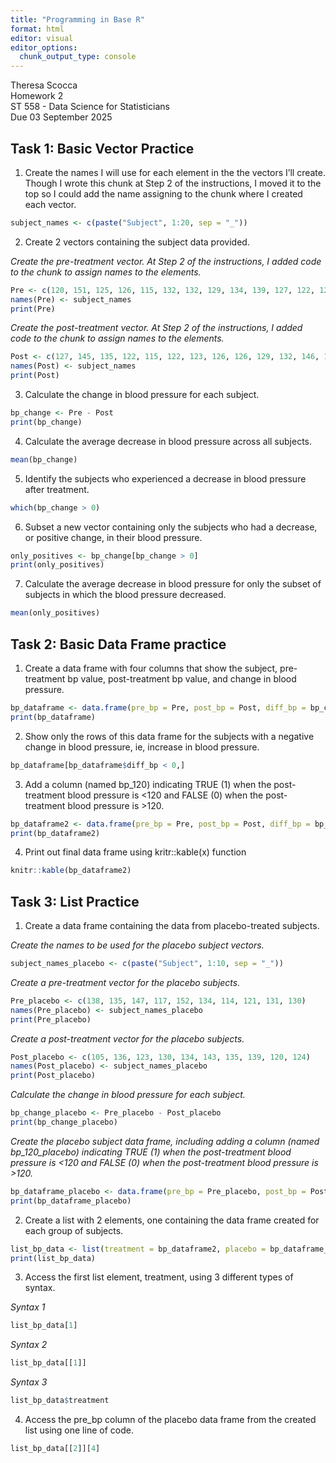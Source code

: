 ```yaml
---
title: "Programming in Base R"
format: html
editor: visual
editor_options: 
  chunk_output_type: console
---
```


Theresa Scocca\
Homework 2\
ST 558 - Data Science for Statisticians\
Due 03 September 2025

## Task 1: Basic Vector Practice

1.  Create the names I will use for each element in the the vectors I'll create. Though I wrote this chunk at Step 2 of the instructions, I moved it to the top so I could add the name assigning to the chunk where I created each vector.

```r
subject_names <- c(paste("Subject", 1:20, sep = "_"))
```

2.  Create 2 vectors containing the subject data provided.

*Create the pre-treatment vector. At Step 2 of the instructions, I added code to the chunk to assign names to the elements.*

```r
Pre <- c(120, 151, 125, 126, 115, 132, 132, 129, 134, 139, 127, 122, 127, 135, 133, 128, 147, 138, 140, 132)
names(Pre) <- subject_names
print(Pre)
```

*Create the post-treatment vector. At Step 2 of the instructions, I added code to the chunk to assign names to the elements.*

```r
Post <- c(127, 145, 135, 122, 115, 122, 123, 126, 126, 129, 132, 146, 120, 114, 121, 120, 128, 120, 133, 115)
names(Post) <- subject_names
print(Post)
```

3.  Calculate the change in blood pressure for each subject.

```r
bp_change <- Pre - Post
print(bp_change)
```

4.  Calculate the average decrease in blood pressure across all subjects.

```r
mean(bp_change)
```

5.  Identify the subjects who experienced a decrease in blood pressure after treatment.

```r
which(bp_change > 0)
```

6.  Subset a new vector containing only the subjects who had a decrease, or positive change, in their blood pressure.

```r
only_positives <- bp_change[bp_change > 0]
print(only_positives)
```

7.  Calculate the average decrease in blood pressure for only the subset of subjects in which the blood pressure decreased.

```r
mean(only_positives)
```

## Task 2: Basic Data Frame practice

1.  Create a data frame with four columns that show the subject, pre-treatment bp value, post-treatment bp value, and change in blood pressure.

```r
bp_dataframe <- data.frame(pre_bp = Pre, post_bp = Post, diff_bp = bp_change)
print(bp_dataframe)
```

2.  Show only the rows of this data frame for the subjects with a negative change in blood pressure, ie, increase in blood pressure.

```r
bp_dataframe[bp_dataframe$diff_bp < 0,]
```

3.  Add a column (named bp_120) indicating TRUE (1) when the post-treatment blood pressure is \<120 and FALSE (0) when the post-treatment blood pressure is \>120.

```r
bp_dataframe2 <- data.frame(pre_bp = Pre, post_bp = Post, diff_bp = bp_change, bp_120 = c(bp_dataframe$post_bp < 120))
print(bp_dataframe2)
```

4.  Print out final data frame using kritr::kable(x) function

```r
knitr::kable(bp_dataframe2)
```

## Task 3: List Practice

1.  Create a data frame containing the data from placebo-treated subjects.

*Create the names to be used for the placebo subject vectors.*

```r
subject_names_placebo <- c(paste("Subject", 1:10, sep = "_"))
```

*Create a pre-treatment vector for the placebo subjects.*

```r
Pre_placebo <- c(138, 135, 147, 117, 152, 134, 114, 121, 131, 130)
names(Pre_placebo) <- subject_names_placebo
print(Pre_placebo)
```

*Create a post-treatment vector for the placebo subjects.*

```r
Post_placebo <- c(105, 136, 123, 130, 134, 143, 135, 139, 120, 124)
names(Post_placebo) <- subject_names_placebo
print(Post_placebo)
```

*Calculate the change in blood pressure for each subject.*

```r
bp_change_placebo <- Pre_placebo - Post_placebo
print(bp_change_placebo)
```

*Create the placebo subject data frame, including adding a column (named bp_120_placebo) indicating TRUE (1) when the post-treatment blood pressure is \<120 and FALSE (0) when the post-treatment blood pressure is \>120.*

```r
bp_dataframe_placebo <- data.frame(pre_bp = Pre_placebo, post_bp = Post_placebo, diff_bp = bp_change_placebo, bp_120_placebo = c(Post_placebo < 120))
print(bp_dataframe_placebo)
```

2.  Create a list with 2 elements, one containing the data frame created for each group of subjects.

```r
list_bp_data <- list(treatment = bp_dataframe2, placebo = bp_dataframe_placebo)
print(list_bp_data)
```

3.  Access the first list element, treatment, using 3 different types of syntax.

*Syntax 1*

```r
list_bp_data[1]
```

*Syntax 2*

```r
list_bp_data[[1]]
```

*Syntax 3*

```r
list_bp_data$treatment
```

4.  Access the pre_bp column of the placebo data frame from the created list using one line of code.

```r
list_bp_data[[2]][4]
```
